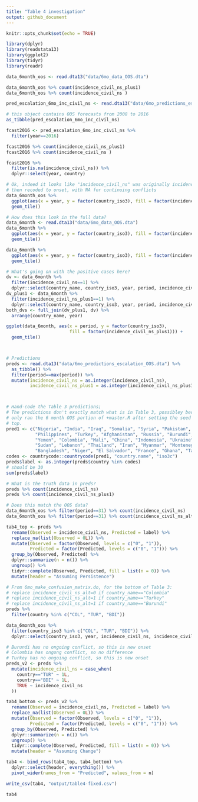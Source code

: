```yaml
---
title: "Table 4 investigation"
output: github_document
---
```


```r
knitr::opts_chunk$set(echo = TRUE)

library(dplyr)
library(readstata13)
library(ggplot2)
library(tidyr)
library(readr)
```

```r
data_6month_oos <- read.dta13("data/6mo_data_OOS.dta")

data_6month_oos %>% count(incidence_civil_ns_plus1)
data_6month_oos %>% count(incidence_civil_ns )

pred_escalation_6mo_inc_civil_ns <- read.dta13("data/6mo_predictions_escalation_OOS.dta")

# this object contains OOS forecasts from 2008 to 2016
as_tibble(pred_escalation_6mo_inc_civil_ns)

fcast2016 <- pred_escalation_6mo_inc_civil_ns %>%
  filter(year==2016)

fcast2016 %>% count(incidence_civil_ns_plus1)
fcast2016 %>% count(incidence_civil_ns )

fcast2016 %>%
  filter(is.na(incidence_civil_ns)) %>%
  dplyr::select(year, country)

# Ok, indeed it looks like "incidence_civil_ns" was originally incidence and
# then recoded to onset, with NA for continuing conflicts
data_6month_oos %>%
  ggplot(aes(x = year, y = factor(country_iso3), fill = factor(incidence_civil_ns))) +
  geom_tile()

# How does this look in the full data?
data_6month <- read.dta13("data/6mo_data_OOS.dta")
data_6month %>%
  ggplot(aes(x = year, y = factor(country_iso3), fill = factor(incidence_civil_ns))) +
  geom_tile()

data_6month %>%
  ggplot(aes(x = year, y = factor(country_iso3), fill = factor(incidence_civil_ns_plus1))) +
  geom_tile()

# What's going on with the positive cases here?
dv <- data_6month %>%
  filter(incidence_civil_ns==1) %>%
  dplyr::select(country_name, country_iso3, year, period, incidence_civil_ns)
dv_plus1 <- data_6month %>%
  filter(incidence_civil_ns_plus1==1) %>%
  dplyr::select(country_name, country_iso3, year, period, incidence_civil_ns_plus1)
both_dvs <- full_join(dv_plus1, dv) %>%
  arrange(country_name, year)

ggplot(data_6month, aes(x = period, y = factor(country_iso3),
                        fill = factor(incidence_civil_ns_plus1))) +
  geom_tile()



# Predictions
preds <- read.dta13("data/6mo_predictions_escalation_OOS.dta") %>%
  as_tibble() %>%
  filter(period==max(period)) %>%
  mutate(incidence_civil_ns = as.integer(incidence_civil_ns),
         incidence_civil_ns_plus1 = as.integer(incidence_civil_ns_plus1))



# Hand-code the Table 3 predictions;
# The predictions don't exactly match what is in Table 3, possibley because I
# only ran the 6 month OOS portion of +master.R after setting the seed at the
# top.
pred1 <- c("Nigeria", "India", "Iraq", "Somalia", "Syria", "Pakistan",
           "Philippines", "Turkey", "Afghanistan", "Russia", "Burundi", "Egypt",
           "Yemen", "Colombia", "Mali", "China", "Indonesia", "Ukraine",
           "Sudan", "Lebanon", "Thailand", "Iran", "Myanmar", "Montenegro",
           "Bangladesh", "Niger", "El Salvador", "France", "Ghana", "Tajikistan")
codes <- countrycode::countrycode(pred1, "country.name", "iso3c")
preds$label <- as.integer(preds$country %in% codes)
# should be 30
sum(preds$label)

# What is the truth data in preds?
preds %>% count(incidence_civil_ns)
preds %>% count(incidence_civil_ns_plus1)

# Does this match the OOS data?
data_6month_oos %>% filter(period==31) %>% count(incidence_civil_ns)
data_6month_oos %>% filter(period==31) %>% count(incidence_civil_ns_alt1_plus1)

tab4_top <- preds %>%
  rename(Observed = incidence_civil_ns, Predicted = label) %>%
  replace_na(list(Observed = 0L)) %>%
  mutate(Observed = factor(Observed, levels = c("0", "1")),
         Predicted = factor(Predicted, levels = c("0", "1"))) %>%
  group_by(Observed, Predicted) %>%
  dplyr::summarize(n = n()) %>%
  ungroup() %>%
  tidyr::complete(Observed, Predicted, fill = list(n = 0)) %>%
  mutate(header = "Assuming Persistence")

# From 6mo_make_confusion_matrix.do, for the bottom of Table 3:
# replace incidence_civil_ns_alt=0 if country_name=="Colombia"
# replace incidence_civil_ns_alt=1 if country_name=="Turkey"
# replace incidence_civil_ns_alt=1 if country_name=="Burundi"
preds %>%
  filter(country %in% c("COL", "TUR", "BDI"))

data_6month_oos %>%
  filter(country_iso3 %in% c("COL", "TUR", "BDI")) %>%
  dplyr::select(country_iso3, year, incidence_civil_ns, incidence_civil_ns_plus1)

# Burundi has no ongoing conflict, so this is new onset
# Colombia has ongong conflict, so no difference
# Turkey has no ongoing conflict, so this is new onset
preds_v2 <- preds %>%
  mutate(incidence_civil_ns = case_when(
    country=="TUR" ~ 1L,
    country=="BDI" ~ 1L,
    TRUE ~ incidence_civil_ns
  ))

tab4_bottom <- preds_v2 %>%
  rename(Observed = incidence_civil_ns, Predicted = label) %>%
  replace_na(list(Observed = 0L)) %>%
  mutate(Observed = factor(Observed, levels = c("0", "1")),
         Predicted = factor(Predicted, levels = c("0", "1"))) %>%
  group_by(Observed, Predicted) %>%
  dplyr::summarize(n = n()) %>%
  ungroup() %>%
  tidyr::complete(Observed, Predicted, fill = list(n = 0)) %>%
  mutate(header = "Assuming Change")

tab4 <- bind_rows(tab4_top, tab4_bottom) %>%
  dplyr::select(header, everything()) %>%
  pivot_wider(names_from = "Predicted", values_from = n)

write_csv(tab4, "output/table4-fixed.csv")

tab4
```

